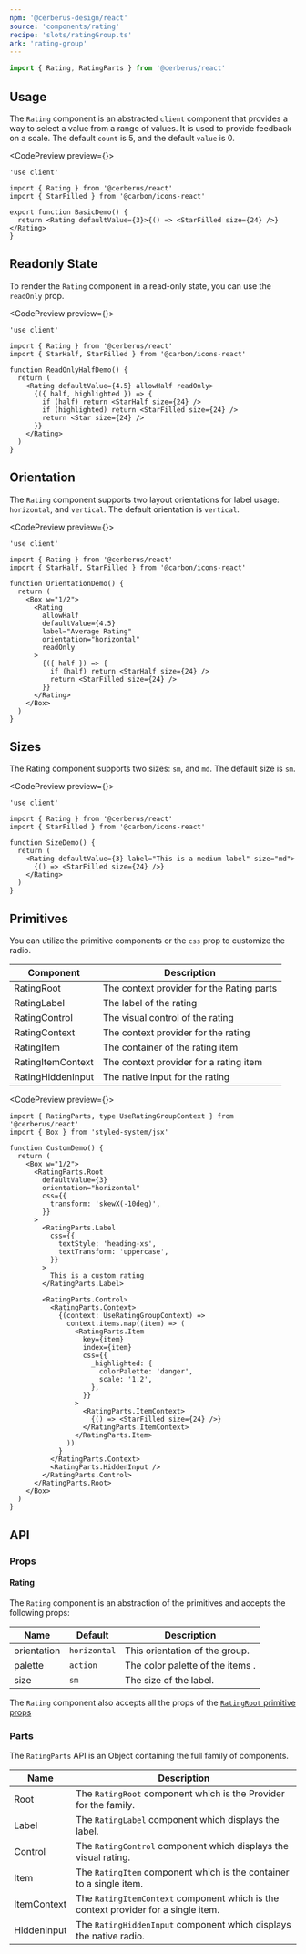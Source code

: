 ```yaml
---
npm: '@cerberus-design/react'
source: 'components/rating'
recipe: 'slots/ratingGroup.ts'
ark: 'rating-group'
---
```



```ts
import { Rating, RatingParts } from '@cerberus/react'
```

## Usage

The `Rating` component is an abstracted `client` component that provides a way to select a value from a range of values. It is used to provide feedback on a scale. The default `count` is 5, and the default `value` is 0.

<CodePreview preview={<BasicDemo />}>
```tsx title="basic demo"
'use client'

import { Rating } from '@cerberus/react'
import { StarFilled } from '@carbon/icons-react'

export function BasicDemo() {
  return <Rating defaultValue={3}>{() => <StarFilled size={24} />}</Rating>
}
```
</CodePreview>

## Readonly State

To render the `Rating` component in a read-only state, you can use the `readOnly` prop.

<CodePreview preview={<ReadOnlyHalfDemo />}>
```tsx title="readonly demo"
'use client'

import { Rating } from '@cerberus/react'
import { StarHalf, StarFilled } from '@carbon/icons-react'

function ReadOnlyHalfDemo() {
  return (
    <Rating defaultValue={4.5} allowHalf readOnly>
      {({ half, highlighted }) => {
        if (half) return <StarHalf size={24} />
        if (highlighted) return <StarFilled size={24} />
        return <Star size={24} />
      }}
    </Rating>
  )
}
```
</CodePreview>

## Orientation

The `Rating` component supports two layout orientations for label usage: `horizontal`, and `vertical`. The default orientation is `vertical`.

<CodePreview preview={<OrientationDemo />}>
```tsx title="Orientation demo" {10-11}
'use client'

import { Rating } from '@cerberus/react'
import { StarHalf, StarFilled } from '@carbon/icons-react'

function OrientationDemo() {
  return (
    <Box w="1/2">
      <Rating
        allowHalf
        defaultValue={4.5}
        label="Average Rating"
        orientation="horizontal"
        readOnly
      >
        {({ half }) => {
          if (half) return <StarHalf size={24} />
          return <StarFilled size={24} />
        }}
      </Rating>
    </Box>
  )
}
```
</CodePreview>

## Sizes

The Rating component supports two sizes: `sm`, and `md`. The default size is `sm`.

<CodePreview preview={<SizeDemo />}>
```tsx title="size demo" {8}
'use client'

import { Rating } from '@cerberus/react'
import { StarFilled } from '@carbon/icons-react'

function SizeDemo() {
  return (
    <Rating defaultValue={3} label="This is a medium label" size="md">
      {() => <StarFilled size={24} />}
    </Rating>
  )
}
```
</CodePreview>

## Primitives

You can utilize the primitive components or the `css` prop to customize the radio.

| Component | Description |
| --------- | ----------- |
| RatingRoot    | The context provider for the Rating parts |
| RatingLabel   | The label of the rating |
| RatingControl | The visual control of the rating  |
| RatingContext | The context provider for the rating |
| RatingItem   | The container of the rating item |
| RatingItemContext | The context provider for a rating item |
| RatingHiddenInput  | The native input for the rating |

<CodePreview preview={<CustomDemo />}>
```tsx title="custom rating demo"
import { RatingParts, type UseRatingGroupContext } from '@cerberus/react'
import { Box } from 'styled-system/jsx'

function CustomDemo() {
  return (
    <Box w="1/2">
      <RatingParts.Root
        defaultValue={3}
        orientation="horizontal"
        css={{
          transform: 'skewX(-10deg)',
        }}
      >
        <RatingParts.Label
          css={{
            textStyle: 'heading-xs',
            textTransform: 'uppercase',
          }}
        >
          This is a custom rating
        </RatingParts.Label>

        <RatingParts.Control>
          <RatingParts.Context>
            {(context: UseRatingGroupContext) =>
              context.items.map((item) => (
                <RatingParts.Item
                  key={item}
                  index={item}
                  css={{
                    _highlighted: {
                      colorPalette: 'danger',
                      scale: '1.2',
                    },
                  }}
                >
                  <RatingParts.ItemContext>
                    {() => <StarFilled size={24} />}
                  </RatingParts.ItemContext>
                </RatingParts.Item>
              ))
            }
          </RatingParts.Context>
          <RatingParts.HiddenInput />
        </RatingParts.Control>
      </RatingParts.Root>
    </Box>
  )
}
```
</CodePreview>


## API

### Props

#### Rating

The `Rating` component is an abstraction of the primitives and accepts the following props:

| Name     | Default | Description                                            |
| -------- | ------- | ------------------------------------------------------ |
| orientation |  `horizontal`   | This orientation of the group.              |
| palette |  `action`   | The color palette of the items .                    |
| size |  `sm`   | The size of the label.                                     |


The `Rating` component also accepts all the props of the [`RatingRoot` primitive props](https://ark-ui.com/react/docs/components/rating-group#api-reference)

### Parts

The `RatingParts` API is an Object containing the full family of components.

<NoteAdmonition description="It is best to only use the RatingParts if you are building a custom solution. Importing Object based components will ship every property it includes into your bundle, regardless if you use it or not." />

| Name     | Description                            |
| -------- | -------------------------------------- |
| Root     | The `RatingRoot` component which is the Provider for the family. |
| Label    | The `RatingLabel` component which displays the label. |
| Control  | The `RatingControl` component which displays the visual rating. |
| Item  | The `RatingItem` component which is the container to a single item. |
| ItemContext     | The `RatingItemContext` component which is the context provider for a single item. |
| HiddenInput  | The `RatingHiddenInput` component which displays the native radio. |
